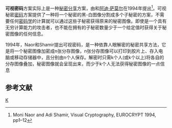 '''可视密码'''方案实际上是一种[[秘密分享|秘密分享]]方案，由{{le|莫尼·瑙爾|Moni Naor}}和[[阿迪·萨莫尔|阿迪·萨莫尔]]在1994年提出<ref>Moni Naor and Adi Shamir, Visual Cryptography, EUROCRYPT 1994, pp1–12</ref>。可视秘密[[密码|密码]]方案提供了一种将一个秘密的黑-白图像分割成多个子秘密的方案，不需要任何[[密码学|密码学]]的计算就可以通过这些子秘密获得原来的秘密图像。即使是一个具有无穷计算能力的攻击者，也不能在拥有的子秘密数量少于一个给定值时获得关于秘密图像的任何信息。

1994年，Naor和Shamir提出可视密码，是一种依靠人眼解密的秘密共享方法，它是将一个秘密图像加密成n张分存图像，n张分存图像可以打印到胶片上、存入电脑或移动存储器中，且分别由n个人保存。解密时只需k个人(或k个以上)将各自的分存图像叠加，秘密图像就会呈现出来，而少于k个人无法获得秘密图像的一点信息

==参考文献==
<div class="references-small">
<references />
</div>
{{Crypto-stub}}
[[Category:密码学|K]]